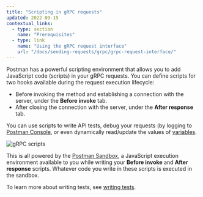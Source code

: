 ```yaml
---
title: "Scripting in gRPC requests"
updated: 2022-09-15
contextual_links:
  - type: section
    name: "Prerequisites"
  - type: link
    name: "Using the gRPC request interface"
    url: "/docs/sending-requests/grpc/grpc-request-interface/"
---
```


Postman has a powerful scripting environment that allows you to add JavaScript code (scripts) in your gRPC requests. You can define scripts for two hooks available during the request execution lifecycle:

* Before invoking the method and establishing a connection with the server, under the **Before invoke** tab.
* After closing the connection with the server, under the **After response** tab.

You can use scripts to write API tests, debug your requests (by logging to [Postman Console](/docs/sending-requests/troubleshooting-api-requests/), or even dynamically read/update the values of [variables](/docs/sending-requests/variables/).

![gRPC scripts](https://assets.postman.com/postman-docs/v10/grpc-scripts.jpg)

This is all powered by the [Postman Sandbox](/docs/sending-requests/grpc/postman-sandbox-api/), a JavaScript execution environment available to you while writing your **Before invoke** and **After response** scripts. Whatever code you write in these scripts is executed in the sandbox.

To learn more about writing tests, see [writing tests](/docs/writing-scripts/test-scripts/).
